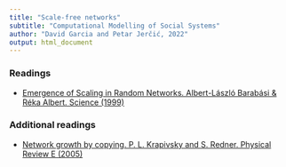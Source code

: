 ```yaml
---
title: "Scale-free networks"
subtitle: "Computational Modelling of Social Systems"
author: "David Garcia and Petar Jerčić, 2022"
output: html_document
---
```


### Readings

- [Emergence of Scaling in Random Networks. Albert-László Barabási & Réka Albert. Science (1999)](https://www.science.org/doi/full/10.1126/science.286.5439.509)

### Additional readings

- [Network growth by copying. P. L. Krapivsky and S. Redner. Physical Review E (2005)](https://journals.aps.org/pre/abstract/10.1103/PhysRevE.71.036118)

